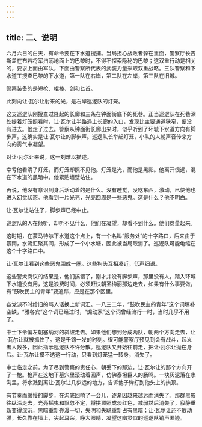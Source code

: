 ```yaml
---
---
---
```

title: 二、说明
---




六月六日的白天，有命令要在下水道搜捕。当局担心战败者躲在里面，警察厅长吉斯盖在布若将军扫荡地面上的巴黎时，不得不探索隐秘的巴黎；这双重行动是相关的，要求上面由军队，下面由警察所代表的武装力量采取双重战略。三队警察和下水道工搜查巴黎的下水道，第一队在右岸，第二队在左岸，第三队在旧城。

警察装备的是短枪、棍棒、剑和匕首。

此刻向让·瓦尔让射来的光，是右岸巡逻队的灯笼。

这支巡逻队刚搜查过隆起的长廊和三条在钟面街底下的死巷。正当巡逻队在死巷深处提着灯笼照看时，让·瓦尔让半路遇上长廊的入口，发现比主要通道狭窄，便没有进去。他走了过去。警察从钟面街长廊出来时，似乎听到了环城下水道方向有脚步声。这确实是让·瓦尔让的脚步声。巡逻队长举起灯笼，小队的人朝声音传来方向的雾气中凝望。

对让·瓦尔让来说，这一刻难以描述。

幸亏他看清了灯笼，而灯笼却照不见他。灯笼是光，而他是黑影。他离开很远，混在下水道的黑暗中。他紧贴墙壁站住。

再说，他没有意识到身后活动着的是什么。没有睡觉，没吃东西，激动，已使他也进入幻觉状态。他看到一片光亮，光亮四周是一些恶鬼。这是什么？他不明白。

让·瓦尔让站住了，脚步声已经中止。

巡逻队的人在倾听，却听不见什么，他们在凝望，却看不到什么。他们商量起来。

这时期，在蒙马特尔下水道这个点上，有一个名叫“服务处”的十字路口，后来由于暴雨，水流汇聚其间，形成了一个小水塘，因此被当局取消了。巡逻队可能龟缩在这个十字路口中。

让·瓦尔让看到这些恶鬼围成一圈。这些狗头互相凑近，低声细语。

这些警犬商议的结果是，他们搞错了，刚才并没有脚步声，那里没有人，踏入环城下水道没有用，这是浪费时间，必须赶快朝圣梅丽那边走去，如果有什么事要做，有“鼓吹民主的青年”要追踪，应是在那个区里。

各党派不时给旧的骂人话换上新词汇。一八三二年，“鼓吹民主的青年”这个词填补空缺，“雅各宾”这个词已经过时，“煽动家”这个词曾经流行一时，当时几乎不用了。

中士下令偏左朝塞纳河的斜坡走去。如果他们想到分成两队，朝两个方向走去，让·瓦尔让就被抓住了。这是千钧一发的时刻。很可能警察厅预见到会有战斗，起义者人数多，因此指示巡逻队不许分散。巡逻队又开始往前走，把让·瓦尔让抛在身后。让·瓦尔让摸不透这一行动，只看到灯笼猛一转身，消失了。

中士临走之前，为了尽到警察的责任心，朝丢下的那边，让·瓦尔让的那个方向开了一枪。枪声在这地下墓穴里滚动着回声，仿佛泰坦巨人的肠鸣。一块灰泥落在水沟里，将水溅到离让·瓦尔让几步远的地方，告诉他子弹打到他头上的拱顶。

有节奏而缓慢的脚步，在沟底回响了一会儿，逐渐因越来越远而消失了。那群黑影往纵深走去，光亮摇曳和飘忽不定，将拱顶照成淡红色，减弱然后消失了，寂静重新变得深沉，黑暗重新弥漫一切，失明和失聪重新占有黑暗；让·瓦尔让还不敢动弹，长久靠在墙上，尖起耳朵，睁大眼睛，凝望这幽灵似的巡逻队销声匿迹。